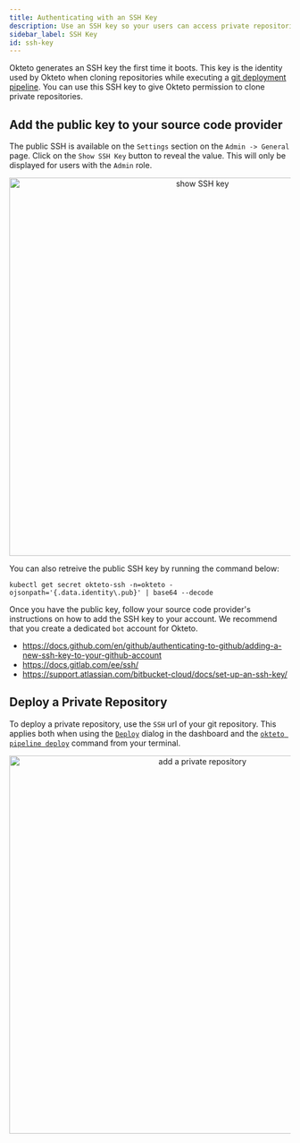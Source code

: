 ```yaml
---
title: Authenticating with an SSH Key
description: Use an SSH key so your users can access private repositories in their development environments
sidebar_label: SSH Key
id: ssh-key
---
```



Okteto generates an SSH key the first time it boots. This key is the identity used by Okteto when cloning repositories while executing a [git deployment pipeline](/docs/cloud/deploy-from-git/). You can use this SSH key to give Okteto permission to clone private repositories.

## Add the public key to your source code provider

The public SSH is available on the `Settings` section on the `Admin -> General` page. Click on the `Show SSH Key` button to reveal the value. This will only be displayed for users with the `Admin` role.

<p align="center"><Image src="/docs/administration/private-repositories/images/private-repository-ssh-key.png" alt="show SSH key" width="676" /></p>

You can also retreive the public SSH key by running the command below:

```console
kubectl get secret okteto-ssh -n=okteto -ojsonpath='{.data.identity\.pub}' | base64 --decode
```

Once you have the public key, follow your source code provider's instructions on how to add the SSH key to your account. We recommend that you create a dedicated `bot` account for Okteto.

- https://docs.github.com/en/github/authenticating-to-github/adding-a-new-ssh-key-to-your-github-account
- https://docs.gitlab.com/ee/ssh/
- https://support.atlassian.com/bitbucket-cloud/docs/set-up-an-ssh-key/

## Deploy a Private Repository

To deploy a private repository, use the `SSH` url of your git repository. This applies both when using the [`Deploy`](/docs/cloud/deploy-from-git) dialog in the dashboard and the [`okteto pipeline deploy`](/docs/reference/cli#deploy) command from your terminal.

<p align="center"><Image src="/docs/administration/private-repositories/images/private-repository.png" alt="add a private repository" width="676" /></p>